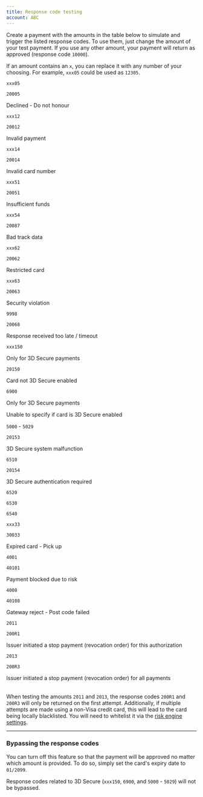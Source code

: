 ```yaml
---
title: Response code testing
account: ABC
---
```


Create a payment with the amounts in the table below to simulate and trigger the listed response codes. To use them, just change the amount of your test payment. If you use any other amount, your payment will return as approved (response code `10000`).

<TipBox variant="info">

If an amount contains an `x`, you can replace it with any number of your choosing. For example, `xxx05` could be used as `12305`.

</TipBox>

<Table>
<TableHead headers={['Amount', 'Response code', 'Description']} />
<TableBody>
<TableRow>
<TableCell>

`xxx05`

</TableCell>
<TableCell>

`20005`

</TableCell>
<TableCell>

Declined - Do not honour

</TableCell>
</TableRow>
<TableRow>
<TableCell>

`xxx12`

</TableCell>
<TableCell>

`20012`

</TableCell>
<TableCell>

Invalid payment

</TableCell>
</TableRow>
<TableRow>
<TableCell>

`xxx14`

</TableCell>
<TableCell>

`20014`

</TableCell>
<TableCell>

Invalid card number

</TableCell>
</TableRow>
<TableRow>
<TableCell>

`xxx51`

</TableCell>
<TableCell>

`20051`

</TableCell>
<TableCell>

Insufficient funds

</TableCell>
</TableRow>
<TableRow>
<TableCell>

`xxx54`

</TableCell>
<TableCell>

`20087`

</TableCell>
<TableCell>

Bad track data

</TableCell>
</TableRow>
<TableRow>
<TableCell>

`xxx62`

</TableCell>
<TableCell>

`20062`

</TableCell>
<TableCell>

Restricted card

</TableCell>
</TableRow>
<TableRow>
<TableCell>

`xxx63`

</TableCell>
<TableCell>

`20063`

</TableCell>
<TableCell>

Security violation

</TableCell>
</TableRow>
<TableRow>
<TableCell>

`9998`

</TableCell>
<TableCell>

`20068`

</TableCell>
<TableCell>

Response received too late / timeout

</TableCell>
</TableRow>
<TableRow>
<TableCell>

`xxx150`

<InfoBox>

Only for 3D Secure payments

</InfoBox>

</TableCell>
<TableCell rowSpan={2}>

`20150`

</TableCell>
<TableCell>

Card not 3D Secure enabled

</TableCell>
</TableRow>
<TableRow>
<TableCell>

`6900`

<InfoBox>

Only for 3D Secure payments

</InfoBox>

</TableCell>
<TableCell>

Unable to specify if card is 3D Secure enabled

</TableCell>
</TableRow>
<TableRow>
<TableCell>

`5000` - `5029`

</TableCell>
<TableCell>

`20153`

</TableCell>
<TableCell>

3D Secure system malfunction

</TableCell>
</TableRow>
<TableRow>
<TableCell>

`6510`

</TableCell>
<TableCell rowSpan={4}>

`20154`

</TableCell>
<TableCell rowSpan={4}>

3D Secure authentication required

</TableCell>
</TableRow>
<TableRow>
<TableCell>

`6520`

</TableCell>
</TableRow>
<TableRow>
<TableCell>

`6530`

</TableCell>
</TableRow>
<TableRow>
<TableCell>

`6540`

</TableCell>
</TableRow>
<TableRow>
<TableCell>

`xxx33`

</TableCell>
<TableCell>

`30033`

</TableCell>
<TableCell>

Expired card - Pick up

</TableCell>
</TableRow>
<TableRow>
<TableCell>

`4001`

</TableCell>
<TableCell>

`40101`

</TableCell>
<TableCell>

Payment blocked due to risk

</TableCell>
</TableRow>
<TableRow>
<TableCell>

`4008`

</TableCell>
<TableCell>

`40108`

</TableCell>
<TableCell>

Gateway reject - Post code failed

</TableCell>
</TableRow>
<TableRow>
<TableCell>

`2011`

</TableCell>
<TableCell>

`200R1`

</TableCell>
<TableCell>

Issuer initiated a stop payment (revocation order) for this authorization

</TableCell>
</TableRow>
<TableRow>
<TableCell>

`2013`

</TableCell>
<TableCell>

`200R3`

</TableCell>
<TableCell>

Issuer initiated a stop payment (revocation order) for all payments

</TableCell>
</TableRow>

</TableBody>
</Table>

<TipBox variant="note" title="Testing the amounts 2011 and 2013">

When testing the amounts `2011` and `2013`, the response codes `200R1` and `200R3` will only be returned on the first attempt. Additionally, if multiple attempts are made using a non-Visa credit card, this will lead to the card being locally blacklisted. You will need to whitelist it via the [risk engine settings](/display/DOCS/Risk+engine+settings).

</TipBox>

---

### Bypassing the response codes

You can turn off this feature so that the payment will be approved no matter which amount is provided. To do so, simply set the card's expiry date to `01/2099`.

<TipBox variant="info">

Response codes related to 3D Secure (`xxx150`, `6900`, and `5000` - `5029`) will not be bypassed.

</TipBox>
